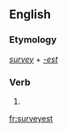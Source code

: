==English==

===Etymology===
''[[survey]]'' + ''[[-est]]''

===Verb===
{{head|en}}

# {{en-archaic second-person singular of|survey|lang=en}}

[[fr:surveyest]]